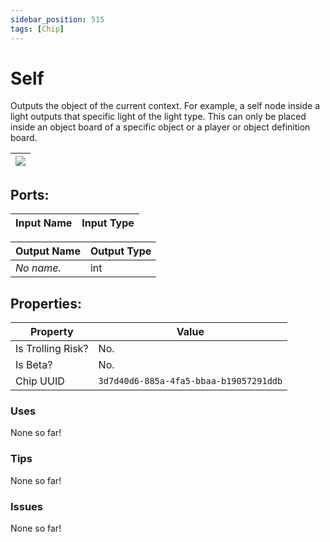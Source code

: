 ```yaml
---
sidebar_position: 515
tags: [Chip]
---
```


# Self


Outputs the object of the current context. For example, a self node inside a light outputs that specific light of the light type. This can only be placed inside an object board of a specific object or a player or object definition board.

| ![](https://images-ext-2.discordapp.net/external/MPmIaQzlEPmgGWlgi-WxBBXt0Bjv_zWPkg1y1f_sy3s/https/www.recroomcircuits.com/image/circuit/absolute-value?width=206&height=108) |
|-----|

## Ports:

| Input Name | Input Type |
|-----------|-----------|

| Output Name | Output Type |
|-----------|-----------|
| *No name.* | int |

## Properties:

| Property  | Value |
|-------------------|-----------|
| Is Trolling Risk? | No. |
| Is Beta? | No. |
| Chip UUID | `3d7d40d6-885a-4fa5-bbaa-b19057291ddb` |

### Uses

None so far!

### Tips

None so far!

### Issues

None so far!